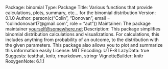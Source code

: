 Package: binomial
Type: Package
Title: Various functions that provide calculations, plots, summary, etc... for the binomial distribution
Version: 0.1.0
Author: person(c("Colin", "Donovan", email = "colindonovan17@gmail.com", role = "aut"))
Maintainer: The package maintainer <yourself@somewhere.net>
Description: This package simplifies binomial distribution calculations and visualizations. 
    For calculations, this includes anything from probability of an outcome, to the distribution
    with the given parameters. This package also allows you to plot and summarize this information
    easily
License: MIT
Encoding: UTF-8
LazyData: true
Suggests: 
    testthat,
    knitr,
    rmarkdown,
    stringr
VignetteBuilder: knitr
RoxygenNote: 6.1.1